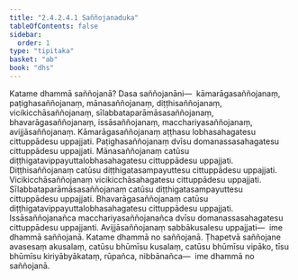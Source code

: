 ```yaml
---
title: "2.4.2.4.1 Saññojanaduka"
tableOfContents: false
sidebar:
  order: 1
type: "tipitaka"
basket: "ab"
book: "dhs"
---
```



<DynamicBreadcrumb />

<Division number="1477" book="dhs">

<Paragraph number="2188" book="dhs">
Katame dhammā saññojanā? Dasa saññojanāni—  kāmarāgasaññojanaṃ, paṭighasaññojanaṃ, mānasaññojanaṃ, diṭṭhisaññojanaṃ, vicikicchāsaññojanaṃ, sīlabbataparāmāsasaññojanaṃ, bhavarāgasaññojanaṃ, issāsaññojanaṃ, macchariyasaññojanaṃ, avijjāsaññojanaṃ. Kāmarāgasaññojanaṃ aṭṭhasu lobhasahagatesu cittuppādesu uppajjati. Paṭighasaññojanaṃ dvīsu domanassasahagatesu cittuppādesu uppajjati. Mānasaññojanaṃ catūsu diṭṭhigatavippayuttalobhasahagatesu cittuppādesu uppajjati. Diṭṭhisaññojanaṃ catūsu diṭṭhigatasampayuttesu cittuppādesu uppajjati. Vicikicchāsaññojanaṃ vicikicchāsahagatesu cittuppādesu uppajjati. Sīlabbataparāmāsasaññojanaṃ catūsu diṭṭhigatasampayuttesu cittuppādesu uppajjati. Bhavarāgasaññojanaṃ catūsu diṭṭhigatavippayuttalobhasahagatesu cittuppādesu uppajjati. Issāsaññojanañca macchariyasaññojanañca dvīsu domanassasahagatesu cittuppādesu uppajjanti. Avijjāsaññojanaṃ sabbākusalesu uppajjati—  ime dhammā saññojanā.
</Paragraph>

</Division>
<Division number="1478" book="dhs">

<Paragraph number="2189" book="dhs">
Katame dhammā no saññojanā. Ṭhapetvā saññojane avasesaṃ akusalaṃ, catūsu bhūmīsu kusalaṃ, catūsu bhūmīsu vipāko, tīsu bhūmīsu kiriyābyākataṃ, rūpañca, nibbānañca—  ime dhammā no saññojanā.
</Paragraph>
</Division>